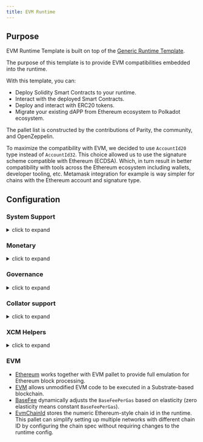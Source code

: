 ```yaml
---
title: EVM Runtime
---
```


## Purpose

EVM Runtime Template is built on top of the [Generic Runtime Template](runtimes/generic).

The purpose of this template is to provide EVM compatibilities embedded into the runtime.

With this template, you can:
* Deploy Solidity Smart Contracts to your runtime.
* Interact with the deployed Smart Contracts.
* Deploy and interact with ERC20 tokens.
* Migrate your existing dAPP from Ethereum ecosystem to Polkadot ecosystem.

The pallet list is constructed by the contributions of Parity, the community, and OpenZeppelin.

To maximize the compatibility with EVM, we decided to use `AccountId20` type instead of `AccountId32`.
This choice allowed us to use the signature scheme compatible with Ethereum (ECDSA).
Which, in turn result in better compatibility with tools across the Ethereum ecosystem including wallets, developer tooling, etc.
Metamask integration for example is way simpler for chains with the Ethereum account and signature type.

## Configuration

### System Support
<details>
<summary>click to expand</summary>


* [frame_system](https://paritytech.github.io/polkadot-sdk/master/frame_system/index.html#) is responsible from creating the runtime, initializing the storage, and providing the base functionality for the runtime.
* [cumulus_pallet_parachain_system](https://paritytech.github.io/polkadot-sdk/master/cumulus_pallet_parachain_system/index.html#) handles low-level details of being a parachain.
* [pallet_timestamp](https://paritytech.github.io/polkadot-sdk/master/pallet_timestamp/index.html#) provides a way for consensus systems to set and check the onchain time.
* [parachain_info](https://docs.rs/staging-parachain-info/latest/staging_parachain_info/index.html#) provides a way for parachains to report their parachain id and the relay chain block number.
* [pallet_proxy](https://docs.rs/pallet-proxy/latest/pallet_proxy/#) enables delegation of rights to execute certain call types from one origin to another.
* [pallet_utility](https://paritytech.github.io/polkadot-sdk/master/pallet_utility/index.html#) contains two basic pieces of functionality:
  * Batch dispatch: A stateless operation, allowing any origin to execute multiple calls in a single dispatch. This can be useful to amalgamate proposals, combining `set_code` with corresponding `set_storage`s, for efficient multiple payouts with just a single signature verify, or in combination with one of the other two dispatch functionality.
    * [force_batch](https://paritytech.github.io/polkadot-sdk/master/pallet_utility/pallet/struct.Pallet.html#method.force_batch): Sends a batch of dispatch calls. Errors are allowed and won’t interrupt
    * [batch](https://paritytech.github.io/polkadot-sdk/master/pallet_utility/pallet/struct.Pallet.html#method.batch): Sends a batch of dispatch calls. This will return `Ok` in all circumstances. To determine the success of the batch, an event is deposited. If a call failed and the batch was interrupted, then the `BatchInterrupted` event is deposited, along with the number of successful calls made and the error of the failed call. If all were successful, then the `BatchCompleted` event is deposited.
    * [batch_all](https://paritytech.github.io/polkadot-sdk/master/pallet_utility/pallet/struct.Pallet.html#method.batch_all): Send a batch of dispatch calls and atomically execute them. The whole transaction will rollback and fail if any of the calls failed.
  * Pseudonymal dispatch: A stateless operation, allowing a signed origin to execute a call from an alternative signed origin. Each account has 2 * 2**16 possible “pseudonyms” (alternative account IDs) and these can be stacked. This can be useful as a key management tool, where you need multiple distinct accounts (e.g. as controllers for many staking accounts), but where it’s perfectly fine to have each of them controlled by the same underlying keypair. Derivative accounts are, for the purposes of proxy filtering considered exactly the same as the origin and are thus hampered with the origin’s filters.
* [pallet_multisig](https://docs.rs/pallet-multisig/latest/pallet_multisig/#) enables multi-signature operations in your runtime. This module allows multiple signed origins (accounts) to coordinate and dispatch a call. For the call to execute, the threshold number of accounts from the set (signatories) must approve it.
* [pallet_scheduler](https://docs.rs/pallet-scheduler/latest/pallet_scheduler/#) schedules runtime calls.
* [preimage](https://docs.rs/pallet-preimage/latest/pallet_preimage/#) allows for the users and the runtime to store the preimage of a hash on chain. This can be used by other pallets for storing and managing large byte-blobs.

</details>

### Monetary
<details>
<summary>click to expand</summary>


* [pallet_balances](https://docs.rs/pallet-balances/latest/pallet_balances/#) provides functions for:
  * Getting and setting free balances.
  * Retrieving total, reserved and unreserved balances.
  * Repatriating a reserved balance to a beneficiary account that exists.
  * Transferring a balance between accounts (when not reserved).
  * Slashing an account balance.
  * Account creation and removal.
  * Managing total issuance.
  * Setting and managing locks.
* [pallet_transaction_payment](https://docs.rs/pallet-transaction-payment/latest/pallet_transaction_payment/#) provides the basic logic needed to pay the absolute minimum amount needed for a transaction to be included. This includes:
  * **base fee**: This is the minimum amount a user pays for a transaction. It is declared as a base **weight** in the runtime and converted to a fee using `WeightToFee`.
  * **weight fee**: A fee proportional to amount of weight a transaction consumes.
  * **length fee**: A fee proportional to the encoded length of the transaction.
  * **tip**: An optional tip. Tip increases the priority of the transaction, giving it a higher chance to be included by the transaction queue.
* [pallet_assets](https://paritytech.github.io/polkadot-sdk/master/pallet_assets/index.html#) deals with sets of assets implementing fungible traits, via [fungibles] traits in a simple, secure manner. This pallet makes heavy use of concepts such as Holds and Freezes from the [frame_support::traits::fungible] traits, therefore you should read and understand those docs as a prerequisite to understanding this pallet.
* [pallet_treasury](https://docs.rs/pallet-treasury/latest/pallet_treasury/#) provides a “pot” of funds that can be managed by stakeholders in the system and a structure for making spending proposals from this pot.
* [#pallet_asset_manager](https://github.com/moonbeam-foundation/moonbeam/blob/master/pallets/asset-manager/src/lib.rs) allows to register new assets if certain conditions are met.

</details>

### Governance
<details>
<summary>click to expand</summary>


* [pallet_sudo](https://docs.rs/pallet-sudo/latest/pallet_sudo/#) provides a way to execute privileged runtime calls using a specified sudo (“superuser do”) account.
* [pallet_conviction_voting](https://docs.rs/pallet-conviction-voting/latest/pallet_conviction_voting/#) manages actual voting in polls
* [pallet_referenda](https://docs.rs/pallet-referenda/latest/pallet_referenda/#) executes referenda. No voting logic is present here, and the Polling and PollStatus traits are used to allow the voting logic (likely in a pallet) to be utilized.
* [pallet_custom_origins](https://github.com/OpenZeppelin/polkadot-runtime-templates/blob/main/evm-template/runtime/src/configs/governance/origins.rs#) allows custom origins for governance. // TODO: double check this, is it really our own pallet, or just copy paste?
* [pallet_whitelist](https://docs.rs/pallet-whitelist/latest/pallet_whitelist/index.html#) allows some configurable origin: `Config::WhitelistOrigin` to whitelist some hash of a call, and allows another configurable origin: `Config::DispatchWhitelistedOrigin` to dispatch them with the root origin.

</details>

### Collator support
<details>
<summary>click to expand</summary>


* [pallet_authorship](https://docs.rs/pallet-authorship/latest/pallet_authorship/#) provides authorship tracking for FRAME runtimes. This tracks the current author of the block and recent uncles.
* [pallet_collator_selection](https://paritytech.github.io/polkadot-sdk/master/pallet_collator_selection/index.html#) - manages the collators of a parachain. ***Collation is *not** a secure activity** and this pallet does not implement any game-theoretic mechanisms to meet BFT safety assumptions of the chosen set. This pallet can:
  * set invulnerable candidates (fixed candidates)
  * set desired candidates (ideal number of non-fixed)
  * set candidacy bond
  * remove invulnerability (turn candidate into not fixed)
  * and many more (all related to collators)
* [pallet_session](https://paritytech.github.io/polkadot-sdk/master/pallet_session/index.html#) allows validators to manage their session keys, provides a function for changing the session length, and handles session rotation.
* [pallet_aura](https://docs.rs/pallet-aura/latest/pallet_aura/#) extends Aura consensus by managing offline reporting. It can:
  * get the current slot
  * get the slot duration
  * change and initialize authorities
  * ensure the correctness of the state of this pallet
* [cumulus_pallet_aura_ext](https://paritytech.github.io/polkadot-sdk/master/cumulus_pallet_aura_ext/index.html#) extends the Substrate AuRa pallet to make it compatible with parachains. It provides the Pallet, the Config and the GenesisConfig.

</details>

### XCM Helpers
<details>
<summary>click to expand</summary>


* [cumulus_pallet_xcmp_queue](https://paritytech.github.io/polkadot-sdk/master/cumulus_pallet_xcmp_queue/index.html#) Responsible for the Queues (both incoming and outgoing) for XCMP messages. This pallet does not actually receive or send messages. Its responsibility is to place the incoming and outgoing XCMP messages in their respective queues and manage these queues.
* [pallet_xcm](https://docs.rs/pallet-xcm/6.0.0/pallet_xcm/#) is responsible for filtering, routing, and executing incoming XCM.
* [cumulus_pallet_xcm](https://paritytech.github.io/polkadot-sdk/master/cumulus_pallet_xcm/index.html#) is responsible from detecting and ensuring whether XCM’s are coming from **Relay** or **Sibling** chain.
* [MessageQueue](https://docs.rs/pallet-message-queue/latest/pallet_message_queue/#) provides generalized message queuing and processing capabilities on a per-queue basis for arbitrary use-cases.

</details>

### EVM

* [Ethereum](https://docs.rs/pallet-ethereum/latest/pallet_ethereum/#) works together with EVM pallet to provide full emulation for Ethereum block processing.
* [EVM](https://docs.rs/pallet-evm/5.0.0/pallet_evm/#) allows unmodified EVM code to be executed in a Substrate-based blockchain.
* [BaseFee](https://github.com/polkadot-evm/frontier/blob/master/frame/base-fee/src/lib.rs#) dynamically adjusts the `BaseFeePerGas` based on elasticity (zero elasticity means constant `BaseFeePerGas`).
* [EvmChainId](https://github.com/polkadot-evm/frontier/blob/master/frame/evm-chain-id/src/lib.rs#) stores the numeric Ethereum-style chain id in the runtime. This pallet can simplify setting up multiple networks with different chain ID by configuring the chain spec without requiring changes to the runtime config.
